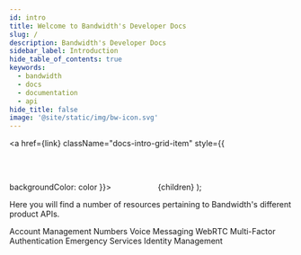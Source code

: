 ```yaml
---
id: intro
title: Welcome to Bandwidth's Developer Docs
slug: /
description: Bandwidth's Developer Docs
sidebar_label: Introduction
hide_table_of_contents: true
keywords:
  - bandwidth
  - docs
  - documentation
  - api
hide_title: false
image: '@site/static/img/bw-icon.svg'
---
```



  <a href={link} className="docs-intro-grid-item" style={{
          backgroundColor: color
      }}>
      <Svg width='75px' height='75px' />
      <span className="docs-intro-grid-item-title">{children}</span>
  </a>
);

Here you will find a number of resources pertaining to Bandwidth's different product APIs.

<div className="docs-intro-grid">
    <Product color="#079CEE" link="/docs/account" Svg={accountSvg}>Account Management</Product>
    <Product color="#652B51" link="/docs/numbers" Svg={numbersSvg}>Numbers</Product>
    <Product color="#9a59c5" link="/docs/voice" Svg={voiceSvg}>Voice</Product>
    <Product color="#00bf8c" link="/docs/messaging" Svg={messagingSvg}>Messaging</Product>
    <Product color="#194F7A" link="/docs/webrtc" Svg={webRtcSvg}>WebRTC</Product>
    <Product color="#106149" link="/docs/mfa" Svg={mfaSvg}>Multi-Factor Authentication</Product>
    <Product color="#ff6f47" link="/docs/emergency" Svg={emergencySvg}>Emergency Services</Product>
    <Product color="#18ADFF" link="/docs/identity" Svg={identitySvg}>Identity Management</Product>
</div>
